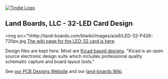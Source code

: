 <a href="https://www.tindie.com/products/land_boards/32-led-card/" >
<img src="http://land-boards.com/blwiki/images/e/eb/Tindie-larges-v2.png" alt="Tindie Logo">
</img></a>

== Land Boards, LLC - 32-LED Card Design ==

<img src="hhttp://land-boards.com/blwiki/images/a/a9/LED-32-P426-720px.jpg
[http://land-boards.com/blwiki/index.php?title=I2C-TEMP The wiki page for the LED-32 card is here].

Design files are kept here. Most are [http://www.kicad-pcb.org/display/KICAD/KiCad+EDA+Software+Suite/ Kicad based designs].
"Kicad is an open source electronic design suite which includes professional quality schematic capture and board layout tools."

See [http://land-boards.com/content/ our PCB Designs Website] and our [http://land-boards.com/blwiki/ land-boards Wiki].
